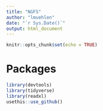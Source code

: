 ```yaml
---
title: "NGFS"
author: "lmuehlen"
date: "`r Sys.Date()`"
output: html_document
---
```


```r
knitr::opts_chunk$set(echo = TRUE)
```

# Packages
```r
library(devtools)
library(tidyverse)
library(readxl)
usethis::use_github()
```


```r

```


